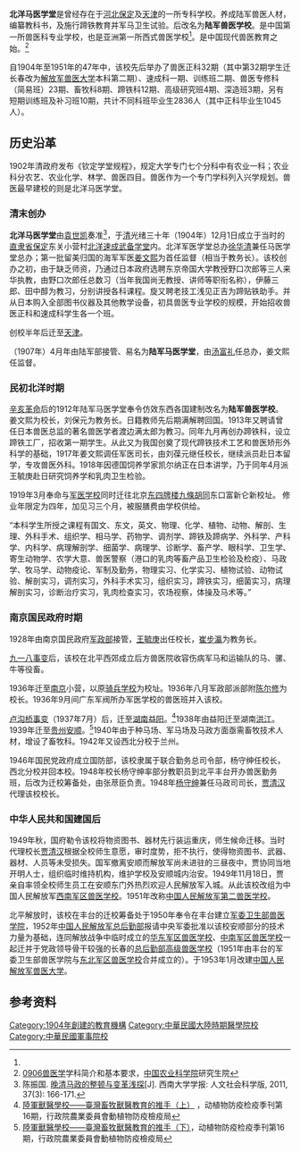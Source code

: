 {{not|陆军兽医学校 (日本)}}
'''北洋马医学堂'''是曾经存在于[[河北|河北]][[保定|保定]]及[[天津|天津]]的一所专科学校。养成陆军兽医人材，编纂教科书，及施行蹄铁教育并军马卫生试验。后改名为'''陆军兽医学校'''。是中国第一所兽医科专业学校，也是亚洲第一所西式兽医学校<ref name="chen" />。是中国现代兽医教育之始。<ref>[http://www.gscaas.net.cn/Upload/Files/NewsAttatches/2160/0906%E5%85%BD%E5%8C%BB%E5%AD%A6-%E5%AD%A6%E7%A7%91%E7%AE%80%E4%BB%8B%E5%92%8C%E5%9F%BA%E6%9C%AC%E8%A6%81%E6%B1%82.-.20141029165434.pdf 0906兽医学]{{Dead link|date=2019年11月 |bot=InternetArchiveBot |fix-attempted=yes }}学科简介和基本要求，[[中国农业科学院|中国农业科学院]]研究生院</ref>

自1904年至1951年的47年中，该校先后举办了兽医正科32期（其中第32期学生迁长春改为[[解放军兽医大学|解放军兽医大学]]本科第二期）、速成科一期、训练班二期、兽医专修科（简易班）23期、畜牧科8期、蹄铁科12期、高级研究班4期、深造班3期，另有短期训练班及补习班10期，共计不同科班毕业生2836人（其中正科毕业生1045人）。
==历史沿革==
1902年清政府发布《钦定学堂规程》，规定大学专门七个分科中有农业一科；农业科分农艺、农业化学、林学、兽医四目。兽医作为一个专门学科列入兴学规划。兽医最早建校的则是北洋马医学堂。
===清末创办===
'''北洋马医学堂'''由[[袁世凯|袁世凯]]奏准<ref>陈振国. [http://xbbjb.swu.edu.cn/viscms/u/cms/xbbjb/201310/23094056ayk7/2011-3-166.pdf 晚清马政的整顿与变革浅探]{{Dead link}}[J]. 西南大学学报: 人文社会科学版, 2011, 37(3): 166-171.</ref>，于[[清|清]]光绪三十年（1904年）12月1日成立于当时的[[直隶省|直隶省]][[保定|保定]]东关小营村[[北洋速成武备学堂|北洋速成武备学堂]]内。北洋军医学堂总办[[徐华清|徐华清]]兼任马医学堂总办；第一批留美归国的海军军医[[姜文熙|姜文熙]]为首任监督（相当于教务长）。该校创办之初，由于缺乏师资，乃通过日本政府选聘东京帝国大学教授野口次郎等三人来华执教，由野口次郎任总数习（当年我国尚无教授、讲师等职衔名称），伊藤三郎、田中醇为教习，分别讲授各科课程。旋又聘老技工浅见正吉为蹄贴铁助手。并从日本购入全部图书仪器及其他教学设备，初具兽医专业学校的规模，开始招收兽医正科和速成科学生各一个班。

创校半年后迁至[[天津|天津]]。

（1907年）4月年由陆军部接管、易名为'''陆军马医学堂'''，由[[汤富礼|汤富礼]]任总办，姜文熙任监督。 
===民初北洋时期===
[[辛亥革命|辛亥革命]]后的1912年陆军马医学堂奉令仿效东西各国建制改名为'''陆军兽医学校'''。姜文熙为校长，刘保元为教务长。日籍教师先后期满解聘回国。1913年又聘请曾任日本兽医总监的著名兽医学者渡边满太郎为教习。同年九月再创办蹄铁科，设立蹄铁工厂，招收第一期学生。从此又为我国创奠了现代蹄铁技术工艺和兽医矫形外科学的基础，1917年姜文熙调任军医司长，由刘葆元继任校长，继续派员赴日本留学，专攻兽医外科。1918年因德国饲养学家凯尔纳正在日本讲学，乃于同年4月派王毓庚赴日研究饲养学和乳肉卫生检验。

1919年3月奉命与[[陆军军医学校|军医学校]]同时迁往北京[[东四牌楼|东四牌楼]][[九條胡同|九條胡同]]东口富新仑新校址。 修业年限定为四年，加见习三个月，被服膳费由学校供给。 

“本科学生所授之课程有国文、东文，英文、物理、化学、植物、动物、解剖、生理、外科手术、组织学、相马学、药物学、调剂学、蹄铁及蹄病学、外科学、产科学、内科学、病理解剖学、细菌学、病理学、诊断学、畜产学、眼科学、卫生学、寄生动物学、农学大意、兽医警察（港口的乳肉等畜产品卫生检验及检疫）、马政学、牧马学、动物疫论、军制及勤务，物理实习、化学实习、植物试验、动物试验、解剖实习，调剂实习，外科手术实习，组织实习，蹄铁实习，细菌实习，病理解剖实习，诊断治疗实习，乳肉检查实习，农场视察，体操及马术等。”

===南京国民政府时期===
1928年由南京国民政府[[军政部|军政部]]接管，[[王毓庚|王毓庚]]出任校长，[[崔步瀛|崔步瀛]]为教务长。

[[九一八事变|九一八事变]]后，该校在北平西郊成立后方兽医院收容伤病军马和运输队的马、骡、牛等役畜。

1936年迁至[[南京|南京]]小营，以原[[骑兵学校|骑兵学校]]为校址。1936年八月军政部派部附[[陈尔修|陈尔修]]为校长。1936年9月间广东军阀所办军医学校的兽医班并入该校。

[[卢沟桥事变|卢沟桥事变]]（1937年7月）后，迁至[[湖南|湖南]][[益阳|益阳]]。<ref name="chen">[http://ipetec.tv/841417294271-3.pdf 陸軍獸醫學校——臺灣畜牧獸醫教育的推手（上）] {{Wayback|url=http://ipetec.tv/841417294271-3.pdf |date=20190729213310 }}，动植物防疫检疫季刊第16期，行政院農業委員會動植物防疫檢疫局</ref>1938年由益阳迁至湖南[[洪江市|洪江]]。1939年迁至[[贵州|贵州]][[安顺|安顺]]。<ref>[http://ipetec.tv/87158511571-3.pdf 陸軍獸醫學校——臺灣畜牧獸醫教育的推手（下）]，动植物防疫检疫季刊第16期，行政院農業委員會動植物防疫檢疫局</ref>1940年由于种马场、军马场及马政方面亟需畜牧技术人材，增设了畜牧科。1942年又设西北分校于兰州。

1946年国民党政府成立国防部，该校隶属于联合勤务总司令部，杨守绅任校长，西北分校并回本校。1948年校长杨守绅率部分教职员到北平丰台开办兽医勤务班，后改为迁校筹备处，由张荩臣负责。1948年[[杨守绅|杨守绅]]兼任马政司司长，[[贾清汉|贾清汉]]代理该校校长。
===中华人民共和国建国后===
1949年秋，国府勒令该校将物资图书、器材先行装运重庆，师生候命迁移。当时代理校长[[贾清汉|贾清汉]]根据全校师生意愿，审时度势，拒不执行，使得物资图书、武器、器材、人员等未受损失。国军撤离安顺而解放军尚未进驻的三昼夜中，贾协同当地开明人士，组织临时维持机构，维护学校及安顺城内治安。1949年11月18日，贾亲自率领全校师生员工在安顺东门外热烈欢迎人民解放军入城。从此该校改组为中国人民解放军[[西南军区兽医学校|西南军区兽医学校]]。1951年改称[[中国人民解放军第二兽医学校|中国人民解放军第二兽医学校]]。

北平解放时，该校在丰台的迁校筹备处于1950年奉令在丰台建立[[军委卫生部兽医学院|军委卫生部兽医学院]]，1952年[[中国人民解放军总后勤部|中国人民解放军总后勤部]]报请中央军委批准以该校安顺部分的技术力量为基础，连同解放战争中临时成立的[[华东军区兽医学校|华东军区兽医学校]]、[[中南军区兽医学校|中南军区兽医学校]]一起迁并于党政领导骨干较强的长春的[[总后勤部高级兽医学校|总后勤部高级兽医学校]]（1951年由丰台的军委卫生部兽医学院与[[东北军区兽医学校|东北军区兽医学校]]合并成立的）。于1953年1月改建[[中国人民解放军兽医大学|中国人民解放军兽医大学]]。 
==参考资料==
{{reflist}}

[[Category:1904年創建的教育機構|Category:1904年創建的教育機構]]
[[Category:中華民國大陸時期醫學院校|Category:中華民國大陸時期醫學院校]]
[[Category:中華民國軍事院校|Category:中華民國軍事院校]]